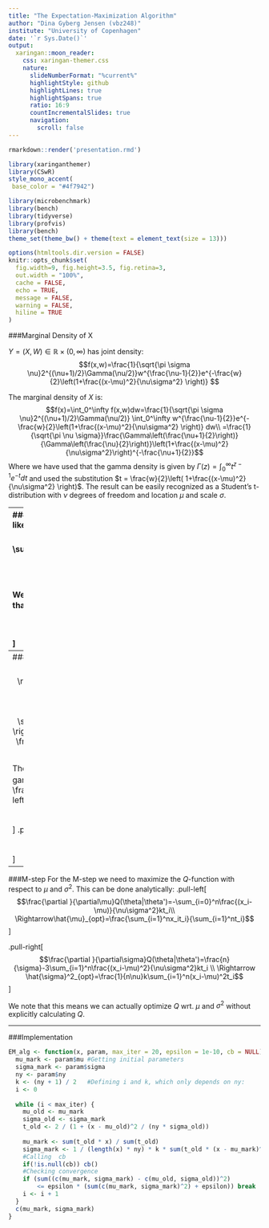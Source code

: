 ```yaml
---
title: "The Expectation-Maximization Algorithm"
author: "Dina Gyberg Jensen (vbz248)"
institute: "University of Copenhagen"
date: '`r Sys.Date()`'
output:
  xaringan::moon_reader:
    css: xaringan-themer.css
    nature:
      slideNumberFormat: "%current%"
      highlightStyle: github
      highlightLines: true
      highlightSpans: true
      ratio: 16:9
      countIncrementalSlides: true
      navigation:
        scroll: false
---
```

<style type="text/css">
.remark-slide-content {
    font-size: 18px;
        padding: 1em 4em 1em 4em;
    }
.remark-slide-content > h1 {
  font-size: 40px;
}
.remark-slide-scaler {
    overflow-y: auto;
    overflow-x: auto;
}
</style>
```r
rmarkdown::render('presentation.rmd')
```

```r
library(xaringanthemer)
library(CSwR)
style_mono_accent(
 base_color = "#4f7942")
```

```r
library(microbenchmark)
library(bench)
library(tidyverse)
library(profvis)
library(bench)
theme_set(theme_bw() + theme(text = element_text(size = 13)))
```

```r
options(htmltools.dir.version = FALSE)
knitr::opts_chunk$set(
  fig.width=9, fig.height=3.5, fig.retina=3,
  out.width = "100%",
  cache = FALSE,
  echo = TRUE,
  message = FALSE, 
  warning = FALSE,
  hiline = TRUE
)
```



###Marginal Density of X

$Y = (X,W)\in\mathbb{R}\times(0,\infty)$ has joint density:
$$f(x,w)=\frac{1}{\sqrt{\pi \sigma \nu}2^{(\nu+1)/2}\Gamma(\nu/2)}w^{\frac{\nu-1}{2}}e^{-\frac{w}{2}\left(1+\frac{(x-\mu)^2}{\nu\sigma^2} \right)} $$


The marginal density of $X$ is:
$$f(x)=\int_0^\infty f(x,w)dw=\frac{1}{\sqrt{\pi \sigma \nu}2^{(\nu+1)/2}\Gamma(\nu/2)} \int_0^\infty w^{\frac{\nu-1}{2}}e^{-\frac{w}{2}\left(1+\frac{(x-\mu)^2}{\nu\sigma^2} \right)} dw\\
=\frac{1}{\sqrt{\pi \nu \sigma}}\frac{\Gamma\left(\frac{\nu+1}{2}\right)}{\Gamma\left(\frac{\nu}{2}\right)}\left(1+\frac{(x-\mu)^2}{\nu\sigma^2}\right)^{-\frac{\nu+1}{2}}$$
Where we have used that the gamma density is given by $\Gamma(z)=\int_0^\infty t^{z-1}e^{-t}dt$ and used the substitution $t = \frac{w}{2}\left( 1+\frac{(x-\mu)^2}{\nu\sigma^2} \right)$. The result can be easily recognized as a Student's t-distribution with $\nu$ degrees of freedom and location $\mu$ and scale $\sigma$.

---
###Maximizing Complete Data log-likelihood
Complete data log-likelihood for fixed $\nu$:
$$\sum_{i=1}^n\log f(x_i,w_i)=-\sum_{i=1}^n\log\left(\sigma\sqrt{\pi\nu}2^{(\nu+1)/2}\Gamma(\nu/2) \right)+\sum_{i=1}^n\log\left(w_i^{\frac{\nu-1}{2}} \right)-\sum_{i=1}^n\left(\frac{w_i}{2}\left(1+\frac{(x_i-\mu)^2}{\nu\sigma^2} \right) \right)$$
We differentiate and set equal to 0 to find the MLEs of $\mu$ and $\sigma^2$ given that we observe the full dataset.
.pull-left[ 
$$\frac{\partial }{\partial\mu}=\frac{1}{\nu\sigma^2}\sum_{i=1}^nw_i(x_i-\mu)$$
]

.pull-right[ 
$$\frac{\partial }{\partial\sigma}=-\frac{n}{\sigma}+\sum_{i=1}^n w_i\frac{(x_i-\mu)^2}{\nu\sigma^3}$$
 ]
.pull-left[ 
$$\mu_{opt}=\frac{\sum_{i=1}^nw_ix_i}{\sum_{i=1}^nw_i}$$
]

.pull-right[ 
$$\sigma^2_{opt} =\frac{1}{n\nu}\sum_{i=1}^nw_i(x_i-\mu)^2$$
 ]

---
###E-step
For the E-step we need to compute the $Q$-function
$$Q(\theta|\theta')=E_{\theta'}\left(\log( f(X,W \ | \ \theta) \ | \ X=x) \right)= \sum_{i=1}^nE_{\theta'}(\log( f(x_i,W_i \ | \ \theta) \ | \ X_i=x_i) )\\
=\sum_{i=1}^nE_{\theta'}\left( \log\left( \frac{1}{\sqrt{\pi \sigma \nu}2^{(\nu+1)/2}\Gamma(\nu/2)}w^{\frac{\nu-1}{2}}e^{-\frac{w}{2}\left(1+\frac{(x-\mu)^2}{\nu\sigma^2} \right)}\right) \right)\\
=-\sum_{i=1}^n\log\left(\sigma\sqrt{\pi\nu}2^{(\nu+1)/2}\Gamma(\nu/2) \right)+\frac{\nu-1}{2}\sum_{i=1}^nE_{\theta'}( \log(W_i\ | \ X_i=x_i))\\
-\frac{1}{2}\left(1+\frac{(x_i-\mu)^2}{\nu\sigma^2} \right)\sum_{i=1}^n E_{\theta'}(W_i \ | \ X_i=x_i)$$

The conditional distribution of $W_i \ | X_i=x_i$ can be recognized as the gamma distribution with shape $k = \frac{\nu+1}{2}$ and scale $t_i = \frac{2}{1+\frac{(x_i-\mu')^2}{\nu\sigma'^2} }$. Hence we have:
.pull-left[
$$
E_{\theta'}(W_i \ | \ X_i=x_i)=k\cdot t_i
$$
]
.pull-right[
$$
E_{\theta'}( \log(W_i\ | \ X_i=x_i))=\psi(k)+\log(t_i)
$$
]

---
###M-step
For the M-step we need to maximize the $Q$-function with respect to $\mu$ and $\sigma^2$. This can be done analytically:
.pull-left[
$$\frac{\partial }{\partial\mu}Q(\theta|\theta')=-\sum_{i=0}^n\frac{(x_i-\mu)}{\nu\sigma^2}kt_i\\
\Rightarrow\hat{\mu}_{opt}=\frac{\sum_{i=1}^nx_it_i}{\sum_{i=1}^nt_i}$$
]

.pull-right[
$$\frac{\partial }{\partial\sigma}Q(\theta|\theta')=\frac{n}{\sigma}-3\sum_{i=1}^n\frac{(x_i-\mu)^2}{\nu\sigma^2}kt_i \\
\Rightarrow \hat{\sigma}^2_{opt}=\frac{1}{n\nu}k\sum_{i=1}^n(x_i-\mu)^2t_i$$
]


We note that this means we can actually optimize $Q$ wrt. $\mu$ and $\sigma^2$ without explicitly calculating $Q$.


---
###Implementation
```r
EM_alg <- function(x, param, max_iter = 20, epsilon = 1e-10, cb = NULL){
  mu_mark <- param$mu #Getting initial parameters
  sigma_mark <- param$sigma
  ny <- param$ny
  k <- (ny + 1) / 2   #Defining i and k, which only depends on ny:
  i <- 0
  
  while (i < max_iter) {
    mu_old <- mu_mark
    sigma_old <- sigma_mark
    t_old <- 2 / (1 + (x - mu_old)^2 / (ny * sigma_old))
    
    mu_mark <- sum(t_old * x) / sum(t_old)
    sigma_mark <- 1 / (length(x) * ny) * k * sum(t_old * (x - mu_mark)^2)
    #Calling  cb
    if(!is.null(cb)) cb()
    #Checking convergence
    if (sum((c(mu_mark, sigma_mark) - c(mu_old, sigma_old))^2) 
        <= epsilon * (sum(c(mu_mark, sigma_mark)^2) + epsilon)) break
    i <- i + 1
  }
  c(mu_mark, sigma_mark)
}
```



